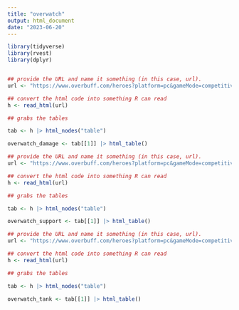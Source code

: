 ```yaml
---
title: "overwatch"
output: html_document
date: "2023-06-20"
---
```


```r
library(tidyverse)
library(rvest)
library(dplyr)


## provide the URL and name it something (in this case, url).
url <- "https://www.overbuff.com/heroes?platform=pc&gameMode=competitive&role=damage&timeWindow=3months"

## convert the html code into something R can read
h <- read_html(url)

## grabs the tables

tab <- h |> html_nodes("table")
```

```r
overwatch_damage <- tab[[1]] |> html_table()
```

```r
## provide the URL and name it something (in this case, url).
url <- "https://www.overbuff.com/heroes?platform=pc&gameMode=competitive&role=support&timeWindow=3months"

## convert the html code into something R can read
h <- read_html(url)

## grabs the tables

tab <- h |> html_nodes("table")
```

```r
overwatch_support <- tab[[1]] |> html_table()
```

```r
## provide the URL and name it something (in this case, url).
url <- "https://www.overbuff.com/heroes?platform=pc&gameMode=competitive&role=tank&timeWindow=3months"

## convert the html code into something R can read
h <- read_html(url)

## grabs the tables

tab <- h |> html_nodes("table")
```

```r
overwatch_tank <- tab[[1]] |> html_table()
```















